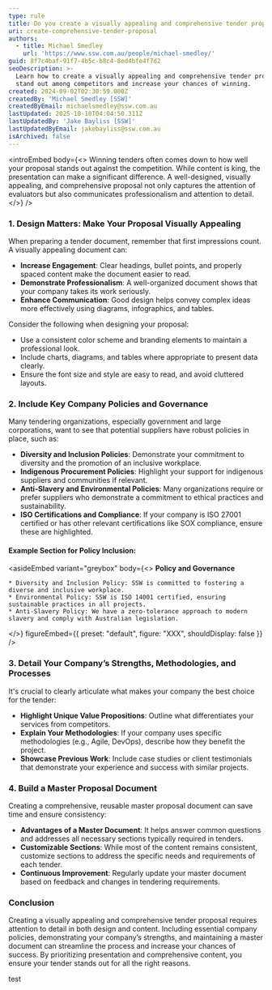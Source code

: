 ```yaml
---
type: rule
title: Do you create a visually appealing and comprehensive tender proposal?
uri: create-comprehensive-tender-proposal
authors:
  - title: Michael Smedley
    url: 'https://www.ssw.com.au/people/michael-smedley/'
guid: 8f7c4baf-91f7-4b5c-b8c4-8ed4bfe4f7d2
seoDescription: >-
  Learn how to create a visually appealing and comprehensive tender proposal to
  stand out among competitors and increase your chances of winning.
created: 2024-09-02T02:30:59.000Z
createdBy: 'Michael Smedley [SSW]'
createdByEmail: michaelsmedley@ssw.com.au
lastUpdated: 2025-10-10T04:04:50.311Z
lastUpdatedBy: 'Jake Bayliss [SSW]'
lastUpdatedByEmail: jakebayliss@ssw.com.au
isArchived: false
---
```


<introEmbed
  body={<>
    Winning tenders often comes down to how well your proposal stands out against the competition. While content is king, the presentation can make a significant difference. A well-designed, visually appealing, and comprehensive proposal not only captures the attention of evaluators but also communicates professionalism and attention to detail.
  </>}
/>

### 1. Design Matters: Make Your Proposal Visually Appealing

When preparing a tender document, remember that first impressions count. A visually appealing document can:

* **Increase Engagement**: Clear headings, bullet points, and properly spaced content make the document easier to read.
* **Demonstrate Professionalism**: A well-organized document shows that your company takes its work seriously.
* **Enhance Communication**: Good design helps convey complex ideas more effectively using diagrams, infographics, and tables.

Consider the following when designing your proposal:

* Use a consistent color scheme and branding elements to maintain a professional look.
* Include charts, diagrams, and tables where appropriate to present data clearly.
* Ensure the font size and style are easy to read, and avoid cluttered layouts.

### 2. Include Key Company Policies and Governance

Many tendering organizations, especially government and large corporations, want to see that potential suppliers have robust policies in place, such as:

* **Diversity and Inclusion Policies**: Demonstrate your commitment to diversity and the promotion of an inclusive workplace.
* **Indigenous Procurement Policies**: Highlight your support for indigenous suppliers and communities if relevant.
* **Anti-Slavery and Environmental Policies**: Many organizations require or prefer suppliers who demonstrate a commitment to ethical practices and sustainability.
* **ISO Certifications and Compliance**: If your company is ISO 27001 certified or has other relevant certifications like SOX compliance, ensure these are highlighted.

#### Example Section for Policy Inclusion:

<asideEmbed
  variant="greybox"
  body={<>
    **Policy and Governance**
    
    * Diversity and Inclusion Policy: SSW is committed to fostering a diverse and inclusive workplace.
    * Environmental Policy: SSW is ISO 14001 certified, ensuring sustainable practices in all projects.
    * Anti-Slavery Policy: We have a zero-tolerance approach to modern slavery and comply with Australian legislation.
  </>}
  figureEmbed={{ preset: "default", figure: "XXX", shouldDisplay: false }}
/>

### 3. Detail Your Company’s Strengths, Methodologies, and Processes

It's crucial to clearly articulate what makes your company the best choice for the tender:

* **Highlight Unique Value Propositions**: Outline what differentiates your services from competitors.
* **Explain Your Methodologies**: If your company uses specific methodologies (e.g., Agile, DevOps), describe how they benefit the project.
* **Showcase Previous Work**: Include case studies or client testimonials that demonstrate your experience and success with similar projects.

### 4. Build a Master Proposal Document

Creating a comprehensive, reusable master proposal document can save time and ensure consistency:

* **Advantages of a Master Document**: It helps answer common questions and addresses all necessary sections typically required in tenders.
* **Customizable Sections**: While most of the content remains consistent, customize sections to address the specific needs and requirements of each tender.
* **Continuous Improvement**: Regularly update your master document based on feedback and changes in tendering requirements.

### Conclusion

Creating a visually appealing and comprehensive tender proposal requires attention to detail in both design and content. Including essential company policies, demonstrating your company’s strengths, and maintaining a master document can streamline the process and increase your chances of success. By prioritizing presentation and comprehensive content, you ensure your tender stands out for all the right reasons.

test

